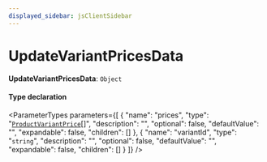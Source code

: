 ```yaml
---
displayed_sidebar: jsClientSidebar
---
```



# UpdateVariantPricesData

 **UpdateVariantPricesData**: `Object`

#### Type declaration

<ParameterTypes parameters={[
  {
    "name": "prices",
    "type": "[`ProductVariantPrice`](internal.ProductVariantPrice.mdx)[]",
    "description": "",
    "optional": false,
    "defaultValue": "",
    "expandable": false,
    "children": []
  },
  {
    "name": "variantId",
    "type": "`string`",
    "description": "",
    "optional": false,
    "defaultValue": "",
    "expandable": false,
    "children": []
  }
]} />
